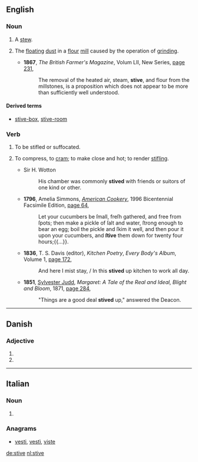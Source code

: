 ==English==

===Noun===
{{en-noun|?}}

# {{context|obsolete|lang=en}} A [[stew]].
# The [[float]]ing [[dust]] in a [[flour]] [[mill]] caused by the operation of [[grind]]ing.
#: {{rfquotek|De Colange}}
#* '''1867''', ''The British Farmer's Magazine'', Volum LII, New Series, [http://books.google.com.au/books?id=IeAEAAAAQAAJ&pg=PA231&dq=%22stive%22%7C%22stives%22&hl=en&sa=X&ei=A6FzUaSKGY-ViQeMm4CwDg&redir_esc=y#v=onepage&q=%22stive%22%7C%22stives%22&f=false page 231],
#*: The removal of the heated air, steam, '''stive''', and flour from the millstones, is a proposition which does not appear to be more than sufficiently well understood.

====Derived terms====
* [[stive-box]], [[stive-room]]

===Verb===
{{en-verb|stiv}}

# {{context|intransitive|lang=en}} To be stifled or suffocated.
# {{context|transitive|sometimes with "up"|lang=en}} To compress, to [[cram]]; to make close and hot; to render [[stifling]].
#* Sir H. Wotton
#*: His chamber was commonly '''stived''' with friends or suitors of one kind or other.
#* '''1796''', Amelia Simmons, ''[[w:American Cookery|American Cookery]]'', 1996 Bicentennial Facsimile Edition, [http://books.google.com.au/books?id=_6CggcPs3iQC&pg=PA64&dq=%22stive%22%7C%22stives%22&hl=en&sa=X&ei=A6FzUaSKGY-ViQeMm4CwDg&redir_esc=y#v=onepage&q=%22stive%22%7C%22stives%22&f=false page 64],
#*: Let your cucumbers be ſmall, freſh gathered, and free from ſpots; then make a pickle of ſalt and water, ſtrong enough to bear an egg; boil the pickle and ſkim it well, and then pour it upon your cucumbers, and '''ſtive''' them down for twenty four hours;{{...}}.
#* '''1836''', T. S. Davis (editor), ''Kitchen Poetry'', ''Every Body's Album'', Volume 1, [http://books.google.com.au/books?id=3FRBAAAAYAAJ&pg=PA172&dq=%22stived%22%7C%22stiving%22&hl=en&sa=X&ei=JfRzUcmsFI6bigf_8oCADg&redir_esc=y#v=onepage&q=%22stived%22%7C%22stiving%22&f=false page 172],
#*: And here I mist stay, / In this '''stived''' up kitchen to work all day.
#* '''1851''', [[w:Sylvester Judd|Sylvester Judd]], ''Margaret: A Tale of the Real and Ideal, Blight and Bloom'', 1871, [http://books.google.com.au/books?id=j8A8AAAAYAAJ&pg=PA284&dq=%22Things+are+a+good+deal+stived+up%22&hl=en&sa=X&ei=-vdzUd75H9GSiQf06YDoDg&redir_esc=y#v=onepage&q=%22Things%20are%20a%20good%20deal%20stived%20up%22&f=false page 284],
#*: "Things are a good deal '''stived''' up," answered the Deacon.

----

==Danish==

===Adjective===
{{head|da|adjective form}}

# {{form of|definite|stiv|lang=da}}
# {{plural of|stiv|lang=da}}

----

==Italian==

===Noun===
{{head|it|noun plural form|g=f}}

# {{plural of|stiva|lang=it}}

===Anagrams===
* [[vesti#Italian|vesti]], [[vestì#Italian|vestì]], [[viste#Italian|viste]]

[[de:stive]]
[[nl:stive]]
